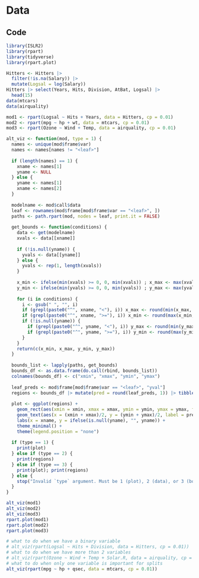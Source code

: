 # Data

## Code

```r
library(ISLR2)
library(rpart)
library(tidyverse)
library(rpart.plot)

Hitters <- Hitters |>
  filter(!is.na(Salary)) |>
  mutate(Logsal = log(Salary))
Hitters |> select(Years, Hits, Division, AtBat, Logsal) |>
  head(15)
data(mtcars)
data(airquality)

mod1 <- rpart(Logsal ~ Hits + Years, data = Hitters, cp = 0.01)
mod2 <- rpart(mpg ~ hp + wt, data = mtcars, cp = 0.01)
mod3 <- rpart(Ozone ~ Wind + Temp, data = airquality, cp = 0.01)

alt_viz <- function(mod, type = 1) {
  names <- unique(mod$frame$var)
  names <- names[names != "<leaf>"]
  
  if (length(names) == 1) {
    xname <- names[1]
    yname <- NULL
  } else {
    yname <- names[1]
    xname <- names[2]
  }
  
  modelname <- mod$call$data
  leaf <- rownames(mod$frame[mod$frame$var == "<leaf>", ])
  paths <- path.rpart(mod, nodes = leaf, print.it = FALSE)
  
  get_bounds <- function(conditions) {
    data <- get(modelname)
    xvals <- data[[xname]]
    
    if (!is.null(yname)) {
      yvals <- data[[yname]]
    } else {
      yvals <- rep(1, length(xvals))
    }
    
    x_min <- ifelse(min(xvals) >= 0, 0, min(xvals)) ; x_max <- max(xvals)
    y_min <- ifelse(min(yvals) >= 0, 0, min(yvals)) ; y_max <- max(yvals)
    
    for (i in conditions) {
      i <- gsub(" ", "", i)
      if (grepl(paste0("^", xname, "<"), i)) x_max <- round(min(x_max, as.numeric(sub(paste0(xname, "<"), "", i))), 1)
      if (grepl(paste0("^", xname, ">="), i)) x_min <- round(max(x_min, as.numeric(sub(paste0(xname, ">="), "", i))), 1)
      if (!is.null(yname)) {
        if (grepl(paste0("^", yname, "<"), i)) y_max <- round(min(y_max, as.numeric(sub(paste0(yname, "<"), "", i))), 1)
        if (grepl(paste0("^", yname, ">="), i)) y_min <- round(max(y_min, as.numeric(sub(paste0(yname, ">="), "", i))), 1)
      }
    }
    return(c(x_min, x_max, y_min, y_max))
  }
  
  bounds_list <- lapply(paths, get_bounds)
  bounds_df <- as.data.frame(do.call(rbind, bounds_list))
  colnames(bounds_df) <- c("xmin", "xmax", "ymin", "ymax")
  
  leaf_preds <- mod$frame[mod$frame$var == "<leaf>", "yval"]
  regions <- bounds_df |> mutate(pred = round(leaf_preds, 1)) |> tibble()
  
  plot <- ggplot(regions) +
    geom_rect(aes(xmin = xmin, xmax = xmax, ymin = ymin, ymax = ymax, fill = pred), color = "black", alpha = 0.5) +
    geom_text(aes(x = (xmin + xmax)/2, y = (ymin + ymax)/2, label = pred), size = 3.5) +
    labs(x = xname, y = ifelse(is.null(yname), "", yname)) +
    theme_minimal() +
    theme(legend.position = "none")
  
  if (type == 1) {
    print(plot)
  } else if (type == 2) {
    print(regions)
  } else if (type == 3) {
    print(plot); print(regions)
  } else {
    stop("Invalid `type` argument. Must be 1 (plot), 2 (data), or 3 (both).")
  }
}

alt_viz(mod1)
alt_viz(mod2)
alt_viz(mod3)
rpart.plot(mod1)
rpart.plot(mod2)
rpart.plot(mod3)

# what to do when we have a binary variable
# alt_viz(rpart(Logsal ~ Hits + Division, data = Hitters, cp = 0.01))
# what to do when we have more than 2 variables
# alt_viz(rpart(Ozone ~ Wind + Temp + Solar.R, data = airquality, cp = 0.01))
# what to do when only one variable is important for splits
alt_viz(rpart(mpg ~ hp + qsec, data = mtcars, cp = 0.01))
```
